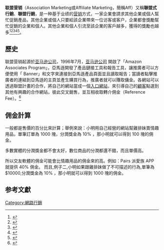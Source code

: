 {{網路行銷}}
'''联盟营销'''（Association Marketing或Affiliate Marketing，簡稱Aff）又稱'''聯盟式行銷'''、'''聯盟行銷'''，是一种基于业绩的[[营销|营销]]方式，一家企業會請求其他企業或個人幫忙促銷產品，其他企業或個人只要給該企業帶來一位访客或客户，企業都會獎勵幫忙促銷的企業和個人。其他企業和個人引流至該企業的客戶越多，獲得的獎勵也越多<ref>{{Cite book|title=The Complete Guide to Affiliate Marketing on the Web: How to Use and Profit from Affiliate Marketing Programs|url=https://archive.org/details/completeguidetoa0000brow|last=Brown|first=Bruce C.|publisher=Atlantic Publishing Company|year=2009|isbn=9781601381255|location=Ocala, FL|pages=[https://archive.org/details/completeguidetoa0000brow/page/n383 17]}}</ref><ref>{{Cite book|title=Affiliate Marketing: The Beginner's Step by Step Guide to Making Money Online with Affiliate Marketing|last=Ulaner|first=Kevin|publisher=CreateSpace|year=2017|pages=5–6|asin=B01MU0P6EH}}</ref><ref>{{Cite book|title=Affiliate Marketing: How to Create Your $100,000+ a Year Online Business|last=Magnuson|first=Alain|publisher=Hafsteinn Þórðarson|year=2018|location=Reykjavik, Iceland|pages=6|asin=B07CJX9GVH}}</ref><ref>{{Cite book|title=Affiliate Marketing and Customer Satisfaction|last=Singh|first=Surabhi|publisher=Business Science Reference (imprint of IGI Global)|year=2017|isbn=9781522526575|oclc=982088904|editor-last=Singh|editor-first=Surabhi|location=Hershey, PA|pages=2}}</ref><ref>{{Cite book|title=Strategic Affiliate Marketing|url=https://archive.org/details/strategicaffilia0000gold|last=Goldschmidt|first=Simon|last2=Junghagen|first2=Sven|last3=Harris|first3=Uri|publisher=Edward Elgar|year=2003|isbn=1843763907|location=Cheltenham, UK|pages=[https://archive.org/details/strategicaffilia0000gold/page/n43 43]|oclc=248974143}}</ref>。
==歷史==
联盟营销起源於[[亚马逊公司|亚马逊公司]]，1996年7月，[[亚马逊公司|亚马逊公司]] 開啟了「Amazon Associates Program」，亞馬遜開發了產品鏈接工具和報告工具，讓推廣者可以方便使用「 Banner」和文字來連接到亞馬遜產品頁面並且讀取報告；當讀者點擊推廣者的連結到亞馬遜的主頁並產生購買行為，推廣者就可以賺取傭金。各網站可以透過聯盟計畫的合作，將自己的網站當成一個[[入口網站|入口網站]]，來引導自己的[[顧客|顧客]]點選到其他有興趣的合作網站，彼此交叉銷售，並互相收取轉介佣金（Reference Fee）。<ref name="">
{{Cite book zh 
| author = 林東清
| title = 資訊管理：e化企業的核心競爭能力
| location = 臺北市
| publisher = 智勝文化
| date = 2010
| pages = 269
| id = ISBN 978-957729-810-2 }}</ref>

==佣金計算==
一般都是售價的百分比來計算；舉例來說：小明用自己經營的網站幫雞排妹賣情趣用品，單筆訂單為 1000 塊，分潤獎金為 10% ，那小明就可以得到 100 塊的佣金。

多數實體的分潤獎金都不會太好，數位商品的分潤都還不錯，而且單價高。

所以交友軟體的佣金可能會比情趣用品的佣金來的高。例如：Pairs 派愛族 APP 就提供 40% 佣金。
而且,例子二,小明如果跟雞排妹做了不可描述的行為,單筆為$10000,分潤獎金為 10% ，那小明就可以得到 1000 塊的佣金。

==参考文獻==
<div class="references-small">
<references />
</div>
[[Category:網路行銷|Category:網路行銷]]